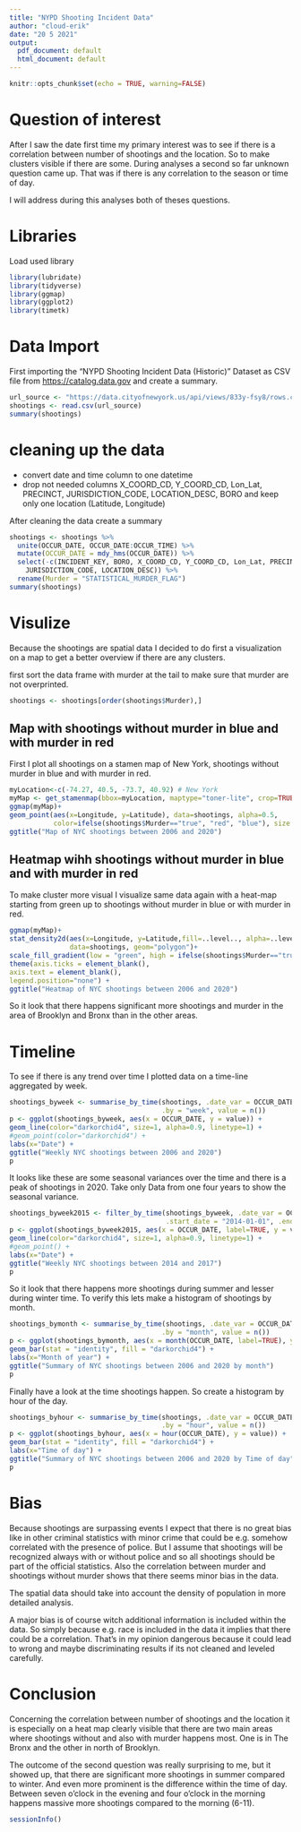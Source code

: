 ```yaml
---
title: "NYPD Shooting Incident Data"
author: "cloud-erik"
date: "20 5 2021"
output:
  pdf_document: default
  html_document: default
---
```


```r
knitr::opts_chunk$set(echo = TRUE, warning=FALSE)
```

# Question of interest

After I saw the date first time my primary interest was to see if there is a correlation between number of shootings and the location. So to make clusters visible if there are some.
During analyses a second so far unknown question came up. That was if there is any correlation to the season or time of day.

I will address during this analyses both of theses questions.

# Libraries

Load used library

```r
library(lubridate)
library(tidyverse)
library(ggmap)
library(ggplot2)
library(timetk)
```

# Data Import

First importing the "NYPD Shooting Incident Data (Historic)" Dataset as CSV file from <https://catalog.data.gov> and create a summary.

```r
url_source <- "https://data.cityofnewyork.us/api/views/833y-fsy8/rows.csv?accessType=DOWNLOAD"
shootings <- read.csv(url_source)
summary(shootings)
```

# cleaning up the data

* convert date and time column to one datetime
* drop not needed columns X_COORD_CD, Y_COORD_CD, Lon_Lat, PRECINCT, JURISDICTION_CODE, LOCATION_DESC, BORO and keep only one location (Latitude, Longitude)

After cleaning the data create a summary

```r

shootings <- shootings %>%
  unite(OCCUR_DATE, OCCUR_DATE:OCCUR_TIME) %>%
  mutate(OCCUR_DATE = mdy_hms(OCCUR_DATE)) %>%
  select(-c(INCIDENT_KEY, BORO, X_COORD_CD, Y_COORD_CD, Lon_Lat, PRECINCT,
    JURISDICTION_CODE, LOCATION_DESC)) %>%  
  rename(Murder = "STATISTICAL_MURDER_FLAG")
summary(shootings)
```

# Visulize

Because the shootings are spatial data I decided to do first a visualization on a map to get a better overview if there are any clusters.

first sort the data frame with murder at the tail to make sure that murder are not overprinted.
```r
shootings <- shootings[order(shootings$Murder),]
```

## Map with shootings without murder in blue and with murder in red

First I plot all shootings on a stamen map of New York, shootings without murder in blue and with murder in red.
```r
myLocation<-c(-74.27, 40.5, -73.7, 40.92) # New York
myMap <- get_stamenmap(bbox=myLocation, maptype="toner-lite", crop=TRUE)
ggmap(myMap)+
geom_point(aes(x=Longitude, y=Latitude), data=shootings, alpha=0.5, 
           color=ifelse(shootings$Murder=="true", "red", "blue"), size = 1) +
ggtitle("Map of NYC shootings between 2006 and 2020")
```

## Heatmap wihh shootings without murder in blue and with murder in red

To make cluster more visual I visualize same data again with a heat-map starting from green up to shootings without murder in blue or with murder in red.

```r
ggmap(myMap)+
stat_density2d(aes(x=Longitude, y=Latitude,fill=..level.., alpha=..level..),
               data=shootings, geom="polygon")+
scale_fill_gradient(low = "green", high = ifelse(shootings$Murder=="true", "red", "blue"))+
theme(axis.ticks = element_blank(),
axis.text = element_blank(),
legend.position="none") +
ggtitle("Heatmap of NYC shootings between 2006 and 2020")
```
So it look that there happens significant more shootings and murder in the area of Brooklyn and Bronx than in the other areas.

# Timeline

To see if there is any trend over time I plotted data on a time-line aggregated by week.

```r
shootings_byweek <- summarise_by_time(shootings, .date_var = OCCUR_DATE,
                                      .by = "week", value = n())
p <- ggplot(shootings_byweek, aes(x = OCCUR_DATE, y = value)) +
geom_line(color="darkorchid4", size=1, alpha=0.9, linetype=1) +
#geom_point(color="darkorchid4") +
labs(x="Date") +
ggtitle("Weekly NYC shootings between 2006 and 2020")
p
```
It looks like these are some seasonal variances over the time and there is a peak of shootings in 2020.
Take only Data from one four years to show the seasonal variance.

```r
shootings_byweek2015 <- filter_by_time(shootings_byweek, .date_var = OCCUR_DATE,
                                       .start_date = "2014-01-01", .end_date = "2017-12-31")
p <- ggplot(shootings_byweek2015, aes(x = OCCUR_DATE, label=TRUE, y = value)) +
geom_line(color="darkorchid4", size=1, alpha=0.9, linetype=1) +
#geom_point() +
labs(x="Date") +
ggtitle("Weekly NYC shootings between 2014 and 2017")
p
```
So it look that there happens more shootings during summer and lesser during winter time.
To verify this lets make a histogram of shootings by month.

```r
shootings_bymonth <- summarise_by_time(shootings, .date_var = OCCUR_DATE,
                                      .by = "month", value = n())
p <- ggplot(shootings_bymonth, aes(x = month(OCCUR_DATE, label=TRUE), y = value)) +
geom_bar(stat = "identity", fill = "darkorchid4") +
labs(x="Month of year") +
ggtitle("Summary of NYC shootings between 2006 and 2020 by month")
p
```

Finally have a look at the time shootings happen. So create a histogram by hour of the day.

```r
shootings_byhour <- summarise_by_time(shootings, .date_var = OCCUR_DATE,
                                      .by = "hour", value = n())
p <- ggplot(shootings_byhour, aes(x = hour(OCCUR_DATE), y = value)) +
geom_bar(stat = "identity", fill = "darkorchid4") +
labs(x="Time of day") +
ggtitle("Summary of NYC shootings between 2006 and 2020 by Time of day")
p
```

# Bias
Because shootings are surpassing events I expect that there is no great bias like in other criminal statistics with minor crime that could be e.g. somehow correlated with the presence of police. But I assume that shootings will be recognized always with or without police and so all shootings should be part of the official statistics.
Also the correlation between murder and shootings without murder shows that there seems minor bias in the data.

The spatial data should take into account the density of population in more detailed analysis.

A major bias is of course witch additional information is included within the data. So simply because e.g. race is included in the data it implies that there could be a correlation. That's in my opinion dangerous because it could lead to wrong and maybe discriminating results if its not cleaned and leveled carefully.

# Conclusion

Concerning the correlation between number of shootings and the location it is especially on a heat map clearly visible that there are two main areas where shootings without and also with murder happens most. One is in The Bronx and the other in north of Brooklyn.

The outcome of the second question was really surprising to me, but it showed up, that there are significant more shootings in summer compared to winter. And even more prominent is the difference within the time of day. Between seven o'clock in the evening and four o'clock in the morning happens massive more shootings compared to the morning (6-11).


```r
sessionInfo()
```